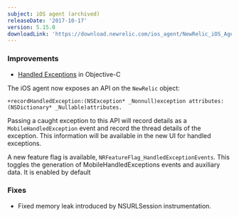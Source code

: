 ```yaml
---
subject: iOS agent (archived)
releaseDate: '2017-10-17'
version: 5.15.0
downloadLink: 'https://download.newrelic.com/ios_agent/NewRelic_iOS_Agent_5.15.0.zip'
---
```


### Improvements

* [Handled Exceptions](/docs/mobile-monitoring/new-relic-mobile-ios/ios-sdk-api/record-handled-exception) in Objective-C

The iOS agent now exposes an API on the `NewRelic` object:

```
+recordHandledException:(NSException* _Nonnull)exception attributes:(NSDictionary* _Nullable)attributes.
```

Passing a caught exception to this API will record details as a `MobileHandledException` event and record the thread details of the exception. This information will be available in the new UI for handled exceptions.

A new feature flag is available, `NRFeatureFlag_HandledExceptionEvents`. This toggles the generation of MobileHandledExceptions events and auxiliary data. It is enabled by default

### Fixes

* Fixed memory leak introduced by NSURLSession instrumentation.
